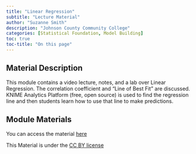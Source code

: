 ```yaml
---
title: "Linear Regression"
subtitle: "Lecture Material"
author: "Suzanne Smith"
description: "Johnson County Community College"
categories: [Statistical Foundation, Model Building]
toc: true
toc-title: "On this page"
---
```


## Material Description

This module contains a video lecture, notes, and a lab over Linear Regression. The correlation coefficient and "Line of Best Fit" are discussed. KNIME Analytics Platform (free, open source) is used to find the regression line and then students learn how to use that line to make predictions.

## Module Materials

You can access the material [here](https://github.com/KansasData/Module/tree/main/johonsoncounty_smith_linear_regression/LinearRegressionLesson)

This Material is under the [CC BY license](https://creativecommons.org/licenses/by/4.0/deed.en)
